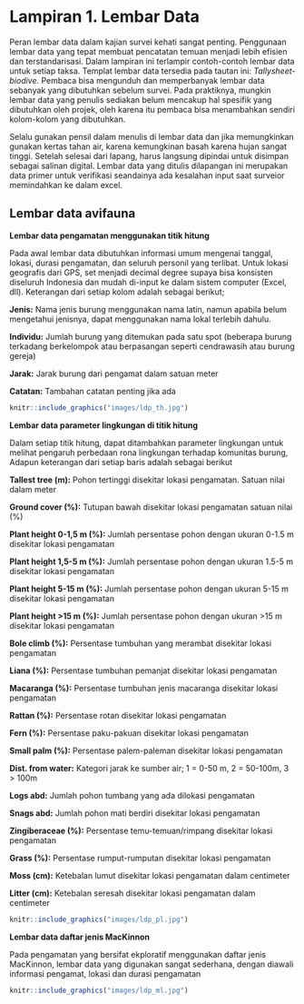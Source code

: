 # Lampiran 1. Lembar Data {-}

Peran lembar data dalam kajian survei kehati sangat penting. Penggunaan lembar data yang tepat membuat pencatatan temuan menjadi lebih efisien dan terstandarisasi. Dalam lampiran ini terlampir contoh-contoh lembar data untuk setiap taksa. Templat lembar data tersedia pada tautan ini: _Tallysheet-biodive_. Pembaca bisa mengunduh dan memperbanyak lembar data sebanyak yang dibutuhkan sebelum survei. Pada praktiknya, mungkin lembar data yang penulis sediakan belum mencakup hal spesifik yang dibutuhkan oleh projek, oleh karena itu pembaca bisa menambahkan sendiri kolom-kolom yang dibutuhkan. 

Selalu gunakan pensil dalam menulis di lembar data dan jika memungkinkan gunakan kertas tahan air, karena kemungkinan basah karena hujan sangat tinggi. Setelah selesai dari lapang, harus langsung dipindai untuk disimpan sebagai salinan digital. Lembar data yang ditulis dilapangan ini merupakan data primer untuk verifikasi seandainya ada kesalahan input saat surveior memindahkan ke dalam excel.

## Lembar data avifauna {-}

**Lembar data pengamatan menggunakan titik hitung**

Pada awal lembar data dibutuhkan informasi umum mengenai tanggal, lokasi, durasi pengamatan, dan seluruh personil yang terlibat. Untuk lokasi geografis dari GPS, set menjadi decimal degree supaya bisa konsisten diseluruh Indonesia dan mudah di-input ke dalam sistem computer (Excel, dll). Keterangan dari setiap kolom adalah sebagai berikut;

**Jenis:** Nama jenis burung menggunakan nama latin, namun apabila belum mengetahui jenisnya, dapat menggunakan nama lokal terlebih dahulu.

**Individu:** Jumlah burung yang ditemukan pada satu spot (beberapa burung terkadang berkelompok atau berpasangan seperti cendrawasih atau burung gereja)

**Jarak:** Jarak burung dari pengamat dalam satuan meter

**Catatan:** Tambahan catatan penting jika ada

```{r ldpth, echo=FALSE, out.width = '75%',fig.align='center',fig.cap='Contoh lembar data untuk metode titik hitung'}
knitr::include_graphics("images/ldp_th.jpg")
```

**Lembar data parameter lingkungan di titik hitung**

Dalam setiap titik hitung, dapat ditambahkan parameter lingkungan untuk melihat pengaruh perbedaan rona lingkungan terhadap komunitas burung, Adapun keterangan dari setiap baris adalah sebagai berikut

**Tallest tree (m):** Pohon tertinggi disekitar lokasi pengamatan. Satuan nilai dalam meter

**Ground cover (%):** Tutupan bawah disekitar lokasi pengamatan satuan nilai (%)

**Plant height 0-1,5 m (%):** Jumlah persentase pohon dengan ukuran 0-1.5 m disekitar lokasi pengamatan

**Plant height 1,5-5 m (%):** Jumlah persentase pohon dengan ukuran 1.5-5 m disekitar lokasi pengamatan

**Plant height 5-15 m (%):** Jumlah persentase pohon dengan ukuran 5-15 m disekitar lokasi pengamatan

**Plant height >15 m (%):** Jumlah persentase pohon dengan ukuran >15 m disekitar lokasi pengamatan

**Bole climb (%):** Persentase tumbuhan yang merambat disekitar lokasi pengamatan

**Liana (%):** Persentase tumbuhan pemanjat disekitar lokasi pengamatan

**Macaranga (%):** Persentase tumbuhan jenis macaranga disekitar lokasi pengamatan

**Rattan (%):** Persentase rotan disekitar lokasi pengamatan

**Fern (%):** Persentase paku-pakuan disekitar lokasi pengamatan

**Small palm (%):** Persentase palem-paleman disekitar lokasi pengamatan

**Dist. from water:** Kategori jarak ke sumber air; 1 = 0-50 m, 2 = 50-100m, 3 > 100m

**Logs abd:** Jumlah pohon tumbang yang ada dilokasi pengamatan

**Snags abd:** Jumlah pohon mati berdiri disekitar lokasi pengamatan

**Zingiberaceae (%):** Persentase temu-temuan/rimpang disekitar lokasi pengamatan

**Grass (%):** Persentase rumput-rumputan disekitar lokasi pengamatan

**Moss (cm):** Ketebalan lumut disekitar lokasi pengamatan dalam centimeter

**Litter (cm):** Ketebalan seresah disekitar lokasi pengamatan dalam centimeter


```{r ldppl, echo=FALSE, out.width = '75%',fig.align='center',fig.cap='Contoh lembar data untuk parameter lingkungan di setiap titik hitung'}
knitr::include_graphics("images/ldp_pl.jpg")
```

**Lembar data daftar jenis MacKinnon**

Pada pengamatan yang bersifat ekploratif menggunakan daftar jenis MacKinnon, lembar data yang digunakan sangat sederhana, dengan diawali informasi pengamat, lokasi dan durasi pengamatan

```{r ldpml, echo=FALSE, out.width = '75%',fig.align='center',fig.cap='Contoh lembar data untuk daftar jenis MacKinnon'}
knitr::include_graphics("images/ldp_ml.jpg")
```


